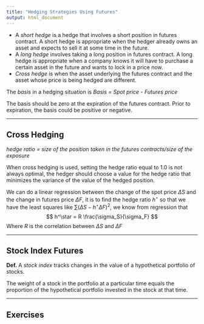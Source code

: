 ```yaml
---
title: "Hedging Strategies Using Futures"
output: html_document
---
```


* A *short hedge* is a hedge that involves a short position in futures contract. A short hedge is appropriate when the hedger already owns an asset and expects to sell it at some time in the future.
* A *long hedge* involves taking a long position in futures contract. A long hedge is appropriate when a company knows it will have to purchase a certain asset in the future and wants to lock in a price now.
* *Cross hedge* is when the asset underlying the futures contract and the asset whose price is being hedged are different.

The *basis* in a hedging situation is *Basis = Spot price - Futures price*

The basis should be zero at the expiration of the futures contract. Prior to expiration, the basis could be positive or negative.

--------------------

## Cross Hedging

*hedge ratio = size of the position taken in the futures contracts/size of the exposure*

When cross hedging is used, setting the hedge ratio equal to 1.0 is not always optimal, the hedger should choose a value for the hedge ratio that minimizes the variance of the value of the hedged position.

We can do a linear regression between the change of the spot price $\Delta S$ and the change in futures price $\Delta F$, it is to find the hedge ratio $h^\star$ so that we have the least squares like $\sum (\Delta S - h^\star \Delta F)^2$, we know from regression that
$$
h^\star = R \frac{\sigma_S}{\sigma_F}
$$
Where $R$ is the correlation between $\Delta S$ and $\Delta F$

--------------------

## Stock Index Futures

**Def.** A *stock index* tracks changes in the value of a hypothetical portfolio of stocks. 

The weight of a stock in the portfolio at a particular time equals the proportion of the hypothetical portfolio invested in the stock at that time.



--------------------

## Exercises




